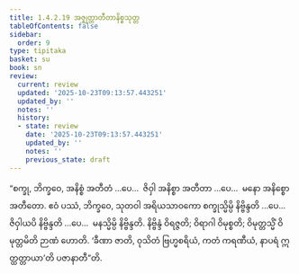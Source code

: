 ```yaml
---
title: 1.4.2.19 အဇ္ဈတ္တာတီတာနိစ္စသုတ္တ
tableOfContents: false
sidebar:
  order: 9
type: tipitaka
basket: su
book: sn
review:
  current: review
  updated: '2025-10-23T09:13:57.443251'
  updated_by: ''
  notes: ''
  history:
  - state: review
    date: '2025-10-23T09:13:57.443251'
    updated_by: ''
    notes: ''
    previous_state: draft
---
```



<ReviewStatus review={frontmatter.review} showDetails={true} />

<HypothesisAnnotation frontmatter={frontmatter} />

<DynamicBreadcrumb />

<Division number="186" book="sn" e="ch" v="18" p="306">

<Paragraph number="898" book="sn">
“စက္ခု, ဘိက္ခဝေ, အနိစ္စံ အတီတံ …ပေ…  ဇိဝှါ အနိစ္စာ အတီတာ …ပေ…  မနော အနိစ္စော အတီတော. ဧဝံ ပဿံ, ဘိက္ခဝေ, သုတဝါ အရိယသာဝကော စက္ခုသ္မိမ္ပိ နိဗ္ဗိန္ဒတိ …ပေ…  ဇိဝှါယပိ နိဗ္ဗိန္ဒတိ …ပေ…  မနသ္မိမ္ပိ နိဗ္ဗိန္ဒတိ. နိဗ္ဗိန္ဒံ ဝိရဇ္ဇတိ; ဝိရာဂါ ဝိမုစ္စတိ; ဝိမုတ္တသ္မိံ ဝိမုတ္တမိတိ ဉာဏံ ဟောတိ. ‘ခီဏာ ဇာတိ, ဝုသိတံ ဗြဟ္မစရိယံ, ကတံ ကရဏီယံ, နာပရံ ဣတ္ထတ္တာယာ’တိ ပဇာနာတီ”တိ.
</Paragraph>
</Division>